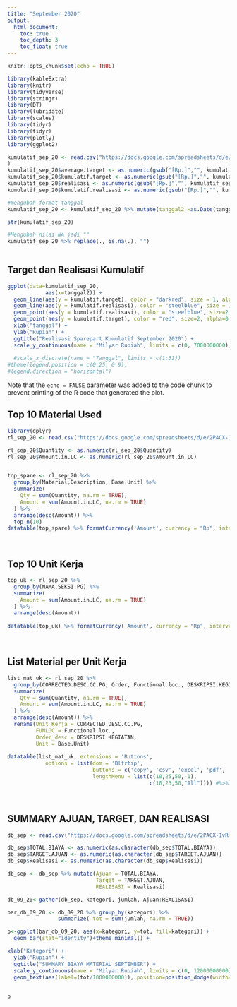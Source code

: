 ```yaml
---
title: "September 2020"
output:
  html_document:
    toc: true
    toc_depth: 3
    toc_float: true
---
```


```r
knitr::opts_chunk$set(echo = TRUE)
```

```r
library(kableExtra)
library(knitr)
library(tidyverse)
library(stringr)
library(DT)
library(lubridate)
library(scales)
library(tidyr)
library(tidyr)
library(plotly)
library(ggplot2)

kumulatif_sep_20 <- read.csv("https://docs.google.com/spreadsheets/d/e/2PACX-1vQUYsfUgVYlVMpSWUj0U20y7GjAFgdPdNQhMxry-_31ekA_9i1KIlNHoiDgI0H0N1ady3g2SGQUICBU/pub?gid=1958899369&single=true&output=csv"
)
kumulatif_sep_20$average.target <- as.numeric(gsub("[Rp.]","", kumulatif_sep_20$average.target))
kumulatif_sep_20$kumulatif.target <- as.numeric(gsub("[Rp.]","", kumulatif_sep_20$kumulatif.target))
kumulatif_sep_20$realisasi <- as.numeric(gsub("[Rp.]","", kumulatif_sep_20$realisasi))
kumulatif_sep_20$kumulatif.realisasi <- as.numeric(gsub("[Rp.]","", kumulatif_sep_20$kumulatif.realisasi))

#mengubah format tanggal
kumulatif_sep_20 <- kumulatif_sep_20 %>% mutate(tanggal2 =as.Date(tanggal, format= '%d/%m/%y'))

str(kumulatif_sep_20)

#Mengubah nilai NA jadi ""
kumulatif_sep_20 %>% replace(., is.na(.), "")
                

```

## Target dan Realisasi Kumulatif



```r
ggplot(data=kumulatif_sep_20,
            aes(x=tanggal2)) +
  geom_line(aes(y = kumulatif.target), color = "darkred", size = 1, alpha=0.3) +
  geom_line(aes(y = kumulatif.realisasi), color = "steelblue", size = 1, alpha=0.3) +
  geom_point(aes(y = kumulatif.realisasi), color = "steelblue", size=2, alpha=0.8) +
  geom_point(aes(y = kumulatif.target), color = "red", size=2, alpha=0.8) +
  xlab("tanggal") +
  ylab("Rupiah") +
  ggtitle("Realisasi Sparepart Kumulatif September 2020") +
  scale_y_continuous(name = "Milyar Rupiah", limits = c(0, 7000000000), labels = scales::comma)
  
  #scale_x_discrete(name = "Tanggal", limits = c(1:31))
#theme(legend.position = c(0.25, 0.9),
#legend.direction = "horizontal")
```

Note that the `echo = FALSE` parameter was added to the code chunk to prevent printing of the R code that generated the plot.
$~$
$~$  
    
    
 
## Top 10 Material Used

```r
library(dplyr)
rl_sep_20 <- read.csv("https://docs.google.com/spreadsheets/d/e/2PACX-1vQUYsfUgVYlVMpSWUj0U20y7GjAFgdPdNQhMxry-_31ekA_9i1KIlNHoiDgI0H0N1ady3g2SGQUICBU/pub?gid=0&single=true&output=csv")

rl_sep_20$Quantity <- as.numeric(rl_sep_20$Quantity)
rl_sep_20$Amount.in.LC <- as.numeric(rl_sep_20$Amount.in.LC)


top_spare <- rl_sep_20 %>%
  group_by(Material,Description, Base.Unit) %>%
  summarize(
    Qty = sum(Quantity, na.rm = TRUE),
    Amount = sum(Amount.in.LC, na.rm = TRUE)
  ) %>%
  arrange(desc(Amount)) %>%
  top_n(10)
datatable(top_spare) %>% formatCurrency('Amount', currency = "Rp", interval = 3, mark = ",", digits = 2, dec.mark = getOption("OutDec"), before = TRUE)
```
  
  
$~$
$~$
  

    
## Top 10 Unit Kerja

```r


top_uk <- rl_sep_20 %>%
  group_by(NAMA.SEKSI.PG) %>%
  summarize(
    Amount = sum(Amount.in.LC, na.rm = TRUE)
  ) %>%
  arrange(desc(Amount)) 
 
datatable(top_uk) %>% formatCurrency('Amount', currency = "Rp", interval = 3, mark = ",", digits = 2, dec.mark = getOption("OutDec"), before = TRUE)
```
$~$
$~$

## List Material per Unit Kerja
```r


list_mat_uk <- rl_sep_20 %>%
  group_by(CORRECTED.DESC.CC.PG, Order, Functional.loc., DESKRIPSI.KEGIATAN,  Material,Description, Base.Unit) %>%
  summarize(
    Qty = sum(Quantity, na.rm = TRUE),
    Amount = sum(Amount.in.LC, na.rm = TRUE)
  ) %>%
  arrange(desc(Amount)) %>%
  rename(Unit_Kerja = CORRECTED.DESC.CC.PG,
         FUNLOC = Functional.loc.,
         Order_desc = DESKRIPSI.KEGIATAN,
         Unit = Base.Unit)
 
datatable(list_mat_uk, extensions = 'Buttons',
            options = list(dom = 'Blfrtip',
                           buttons = c('copy', 'csv', 'excel', 'pdf', 'print'),
                           lengthMenu = list(c(10,25,50,-1),
                                             c(10,25,50,"All")))) #%>% formatCurrency('Amount', currency = "Rp", interval = 3, mark = ",", digits = 2, dec.mark = getOption("OutDec"), before = TRUE)
```

$~$

## SUMMARY AJUAN, TARGET, DAN REALISASI 


```r

db_sep <- read.csv("https://docs.google.com/spreadsheets/d/e/2PACX-1vRluAGgaJnIMXTovQBTozWFZYeVroT8cgZwmH6DdmiGBJ3bKbR_82Y0zJgimGh-HqOIpZVP7x3OgIGU/pub?gid=0&single=true&output=csv")

db_sep$TOTAL.BIAYA <- as.numeric(as.character(db_sep$TOTAL.BIAYA))
db_sep$TARGET.AJUAN <- as.numeric(as.character(db_sep$TARGET.AJUAN))
db_sep$Realisasi <- as.numeric(as.character(db_sep$Realisasi))

db_sep <- db_sep %>% mutate(Ajuan = TOTAL.BIAYA,
                            Target = TARGET.AJUAN,
                            REALISASI = Realisasi)

db_09_20<-gather(db_sep, kategori, jumlah, Ajuan:REALISASI)

bar_db_09_20 <- db_09_20 %>% group_by(kategori) %>%
                summarize( tot = sum(jumlah, na.rm = TRUE)) 

p<-ggplot(bar_db_09_20, aes(x=kategori, y=tot, fill=kategori)) +
  geom_bar(stat="identity")+theme_minimal() +

xlab("Kategori") +
  ylab("Rupiah") +
  ggtitle("SUMMARY BIAYA MATERIAL SEPTEMBER") +
  scale_y_continuous(name = "Milyar Rupiah", limits = c(0, 12000000000), labels = scales::comma) +
  geom_text(aes(label=(tot/1000000000)), position=position_dodge(width=0.9), vjust=-0.25)
   

p


```




